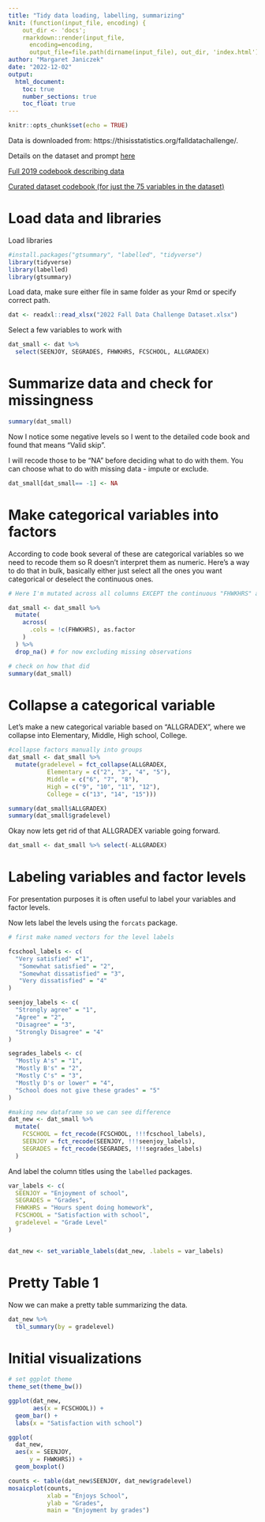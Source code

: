 ```yaml
---
title: "Tidy data loading, labelling, summarizing"
knit: (function(input_file, encoding) {
    out_dir <- 'docs';
    rmarkdown::render(input_file,
      encoding=encoding,
      output_file=file.path(dirname(input_file), out_dir, 'index.html'))})
author: "Margaret Janiczek"
date: "2022-12-02"
output: 
  html_document:
    toc: true
    number_sections: true
    toc_float: true
---
```


```r
knitr::opts_chunk$set(echo = TRUE)
```

Data is downloaded from: https://thisisstatistics.org/falldatachallenge/. 

Details on the dataset and prompt [here](https://docs.google.com/document/d/1qXnbS4fjuQ9hbRxGaSmix3CGb3FUi6U5/edit)

[Full 2019 codebook describing data](https://nces.ed.gov/nhes/data/2019/pfi/cbook_pfi_pu.pdf)

[Curated dataset codebook (for just the 75 variables in the dataset)](https://docs.google.com/spreadsheets/d/1X7fDKA_BZjSDwUCIo_3fax1viY1_wcJH/edit?usp=sharing&ouid=108879154306217142702&rtpof=true&sd=true)



# Load data and libraries
Load libraries

```r

#install.packages("gtsummary", "labelled", "tidyverse")
library(tidyverse)
library(labelled)
library(gtsummary)
```


Load data, make sure either file in same folder as your Rmd or specify correct path. 

```r
dat <- readxl::read_xlsx("2022 Fall Data Challenge Dataset.xlsx")
```

Select a few variables to work with

```r
dat_small <- dat %>%
  select(SEENJOY, SEGRADES, FHWKHRS, FCSCHOOL, ALLGRADEX)
```

# Summarize data and check for missingness

```r
summary(dat_small) 
```

Now I notice some negative levels so I went to the detailed code book and found that means "Valid skip". 

I will recode those to be "NA" before deciding what to do with them. You can choose what to do with missing data - impute or exclude.

```r
dat_small[dat_small== -1] <- NA
```

# Make categorical variables into factors

According to code book several of these are categorical variables so we need to recode them so R doesn't interpret them as numeric. Here's a way to do that in bulk, basically either just select all the ones you want categorical or deselect the continuous ones. 

```r
# Here I'm mutated across all columns EXCEPT the continuous "FHWKHRS" and making them factor variables

dat_small <- dat_small %>%
  mutate(
    across(
      .cols = !c(FHWKHRS), as.factor
    )
  ) %>%
  drop_na() # for now excluding missing observations

# check on how that did
summary(dat_small)
```
# Collapse a categorical variable
Let's make a new categorical variable based on "ALLGRADEX", where we collapse into Elementary, Middle, High school, College. 

```r
#collapse factors manually into groups
dat_small <- dat_small %>%
  mutate(gradelevel = fct_collapse(ALLGRADEX,
           Elementary = c("2", "3", "4", "5"),
           Middle = c("6", "7", "8"),
           High = c("9", "10", "11", "12"),
           College = c("13", "14", "15")))

summary(dat_small$ALLGRADEX)
summary(dat_small$gradelevel)
```

Okay now lets get rid of that ALLGRADEX variable going forward. 

```r
dat_small <- dat_small %>% select(-ALLGRADEX)
```




# Labeling variables and factor levels 

For presentation purposes it is often useful to label your variables and factor levels. 


Now lets label the levels using the `forcats` package. 

```r

# first make named vectors for the level labels

fcschool_labels <- c(
  "Very satisfied" ="1",
   "Somewhat satisfied" = "2",
   "Somewhat dissatisfied" = "3",
   "Very dissatisfied" = "4"
)

seenjoy_labels <- c(
  "Strongly agree" = "1",
  "Agree" = "2",
  "Disagree" = "3", 
  "Strongly Disagree" = "4"
)

segrades_labels <- c(
  "Mostly A's" = "1", 
  "Mostly B's" = "2",
  "Mostly C's" = "3", 
  "Mostly D's or lower" = "4", 
  "School does not give these grades" = "5"
)

#making new dataframe so we can see difference
dat_new <- dat_small %>%
  mutate(
    FCSCHOOL = fct_recode(FCSCHOOL, !!!fcschool_labels),
    SEENJOY = fct_recode(SEENJOY, !!!seenjoy_labels), 
    SEGRADES = fct_recode(SEGRADES, !!!segrades_labels)
  )

```

And label the column titles using the `labelled` packages. 

```r


var_labels <- c(
  SEENJOY = "Enjoyment of school",
  SEGRADES = "Grades",
  FHWKHRS = "Hours spent doing homework",
  FCSCHOOL = "Satisfaction with school",
  gradelevel = "Grade Level"
)


dat_new <- set_variable_labels(dat_new, .labels = var_labels)
```

# Pretty Table 1

Now we can make a pretty table summarizing the data. 

```r
dat_new %>%
  tbl_summary(by = gradelevel) 
```

# Initial visualizations

```r
# set ggplot theme
theme_set(theme_bw())

ggplot(dat_new,
       aes(x = FCSCHOOL)) + 
  geom_bar() + 
  labs(x = "Satisfaction with school")

ggplot(
  dat_new,
  aes(x = SEENJOY,
      y = FHWKHRS)) +
  geom_boxplot()

counts <- table(dat_new$SEENJOY, dat_new$gradelevel)
mosaicplot(counts, 
           xlab = "Enjoys School", 
           ylab = "Grades",
           main = "Enjoyment by grades")
```




